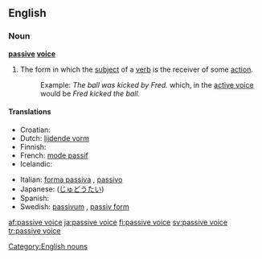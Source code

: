 ==English==

===Noun===
'''[[passive]] [[voice]]'''
# {{grammar}} The form in which the [[subject]] of a [[verb]] is the receiver of some [[action]].
#:Example: ''The ball was kicked by Fred.'' which, in the [[active voice]] would be ''Fred kicked the ball.''

====Translations====
{{top}}
* Croatian: {{t-|hr|pasiv|m}}
* Dutch: [[lijdende vorm]] {{m}}
* Finnish: {{t+|fi|passiivi}}
* French: [[mode passif]] {{m}}
* Icelandic: {{t+|is|þolmynd|f}}
{{mid}}
* Italian: [[forma passiva]] {{f}}, [[passivo]] {{m}}
* Japanese: {{t-|ja|受動態|tr=judōtai|sc=Jpan}} ([[じゅどうたい]])
* Spanish: {{t-|es|voz pasiva|f}}
* Swedish: [[passivum]] {{n}}, [[passiv form]] {{c}}
{{bottom}}

[[Category:English nouns]]

[[af:passive voice]]
[[ja:passive voice]]
[[fi:passive voice]]
[[sv:passive voice]]
[[tr:passive voice]]